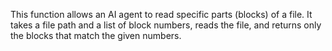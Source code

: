 This function allows an AI agent to read specific parts (blocks) of a file. It takes a file path and a list of block numbers, reads the file, and returns only the blocks that match the given numbers.